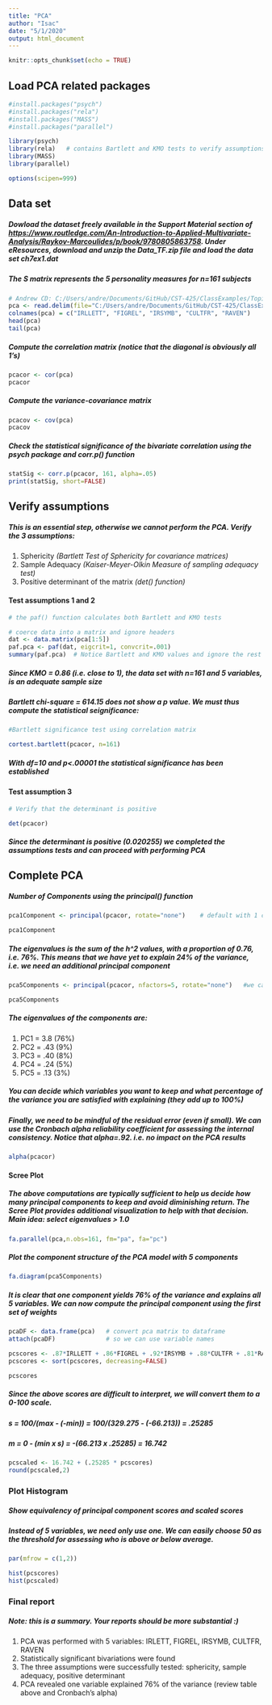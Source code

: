 ```yaml
---
title: "PCA"
author: "Isac"
date: "5/1/2020"
output: html_document
---
```


```r
knitr::opts_chunk$set(echo = TRUE)
```

## Load PCA related packages

```r
#install.packages("psych")
#install.packages("rela")
#install.packages("MASS")
#install.packages("parallel")

library(psych)
library(rela)   # contains Bartlett and KMO tests to verify assumptions
library(MASS)
library(parallel)

options(scipen=999)
```

## Data set
##### Dowload the dataset freely available in the **Support Material** section of <https://www.routledge.com/An-Introduction-to-Applied-Multivariate-Analysis/Raykov-Marcoulides/p/book/9780805863758>. Under **eResources**, download and unzip the *Data_TF.zip* file and load the data set *ch7ex1.dat*

##### The *S* matrix represents the 5 personality measures for *n=161* subjects

```r
# Andrew CD: C:/Users/andre/Documents/GitHub/CST-425/ClassExamples/Topic-5/2-15-2022/ch7ex1.dat
pca <- read.delim(file="C:/Users/andre/Documents/GitHub/CST-425/ClassExamples/Topic-5/2-15-2022/ch7ex1.dat", header=TRUE,sep="\t")
colnames(pca) = c("IRLLETT", "FIGREL", "IRSYMB", "CULTFR", "RAVEN")
head(pca)
tail(pca)

```

##### Compute the correlation matrix (notice that the diagonal is obviously all 1's)

```r
pcacor <- cor(pca)
pcacor
```

##### Compute the variance-covariance matrix

```r
pcacov <- cov(pca)
pcacov
```

##### Check the statistical significance of the bivariate correlation using the *psych* package and *corr.p()* function

```r
statSig <- corr.p(pcacor, 161, alpha=.05)
print(statSig, short=FALSE)
```

## Verify assumptions
##### This is an essential step, otherwise we cannot perform the PCA. Verify the 3 assumptions:
1. Sphericity *(Bartlett Test of Sphericity for covariance matrices)*
2. Sample Adequacy *(Kaiser-Meyer-Olkin Measure of sampling adequacy test)*
3. Positive determinant of the matrix *(det() function)*


#### Test assumptions 1 and 2

```r
# the paf() function calculates both Bartlett and KMO tests

# coerce data into a matrix and ignore headers
dat <- data.matrix(pca[1:5])  
paf.pca <- paf(dat, eigcrit=1, convcrit=.001)
summary(paf.pca)  # Notice Bartlett and KMO values and ignore the rest
```

##### Since KMO = 0.86 (i.e. close to 1), the data set with *n=161* and *5* variables, is an adequate sample size

##### Bartlett chi-square = 614.15 does not show a *p* value. We must thus compute the statistical seignificance:

```r
#Bartlett significance test using correlation matrix

cortest.bartlett(pcacor, n=161)
```

##### With *df=10* and *p<.00001* the statistical significance has been established

#### Test assumption 3

```r
# Verify that the determinant is positive

det(pcacor)
```

##### Since the determinant is positive (0.020255) we completed the assumptions tests and can proceed with performing PCA

## Complete PCA

##### Number of Components using the **principal()** function

```r
pca1Component <- principal(pcacor, rotate="none")    # default with 1 component and no scores

pca1Component
```

##### The eigenvalues is the sum of the h^2 values, with a proportion of 0.76, i.e. 76%. This means that we have yet to explain 24% of the variance, i.e. we need an additional *principal component*

```r
pca5Components <- principal(pcacor, nfactors=5, rotate="none")   #we calculate all 5 components

pca5Components
```

##### The eigenvalues of the components are:
1. PC1 = 3.8 (76%)
2. PC2 = .43 (9%)
3. PC3 = .40 (8%)
4. PC4 = .24 (5%)
5. PC5 = .13 (3%)

##### You can decide which variables you want to keep and what percentage of the variance you are satisfied with explaining (they add up to 100%)

##### Finally, we need to be mindful of the residual error (even if small). We can use the *Cronbach alpha reliability coefficient* for assessing the internal consistency. Notice that *alpha=.92*. i.e. no impact on the PCA results

```r
alpha(pcacor)
```

#### Scree Plot
##### The above computations are typically sufficient to help us decide how many *principal components* to keep and avoid diminishing return. The *Scree Plot* provides additional visualization to help with that decision. **Main idea:** select eigenvalues > 1.0

```r
fa.parallel(pca,n.obs=161, fm="pa", fa="pc")
```

##### Plot the component structure of the PCA model with 5 components

```r
fa.diagram(pca5Components)
```

##### It is clear that one component yields 76% of the variance and explains all 5 variables. We can now compute the principal component using the first set of weights

```r
pcaDF <- data.frame(pca)   # convert pca matrix to dataframe
attach(pcaDF)              # so we can use variable names

pcscores <- .87*IRLLETT + .86*FIGREL + .92*IRSYMB + .88*CULTFR + .81*RAVEN
pcscores <- sort(pcscores, decreasing=FALSE)

pcscores
```

##### Since the above scores are difficult to interpret, we will convert them to a 0-100 scale.
##### s = 100/(max - (-min)) = 100/(329.275 - (-66.213)) = .25285
##### m = 0 - (min x s) = -(66.213 x .25285) = 16.742

```r
pcscaled <- 16.742 + (.25285 * pcscores)
round(pcscaled,2)
```

### Plot Histogram
##### Show equivalency of principal component scores and scaled scores
##### Instead of 5 variables, we need only use one. We can easily choose 50 as the threshold for assessing who is above or below average.

```r
par(mfrow = c(1,2))

hist(pcscores)
hist(pcscaled)
```

### Final report

##### Note: this is a summary. Your reports should be more substantial :)
1. PCA was performed with 5 variables: IRLETT, FIGREL, IRSYMB, CULTFR, RAVEN
2. Statistically significant bivariations were found
3. The three assumptions were successfully tested: sphericity, sample adequacy, positive determinant
4. PCA revealed one variable explained 76% of the variance (review table above and Cronbach's alpha)